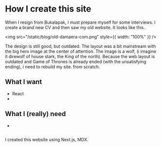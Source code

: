 # How I create this site

When I resign from Bukalapak, I must prepare myself for some interviews.
I create a brand new CV and then saw my old website. It looks like this.

<img src="/static/blog/old-damaera-com.png" style={{ width: "100%" }} />

The design is still good, but outdated.
The layout was a bit mainstream with the big hero image at the center of attention.
The image is a wolf, (i imagine it direwolf of house stark, the King of the north).
Because the web layout is outdated and Game of Thrones is already ended (with the unsatisfying ending),
i need to rebuild my site. from scratch.

## What I want

- React
-

## What I (really) need

-

##

I created this website using Next.js, MDX.
